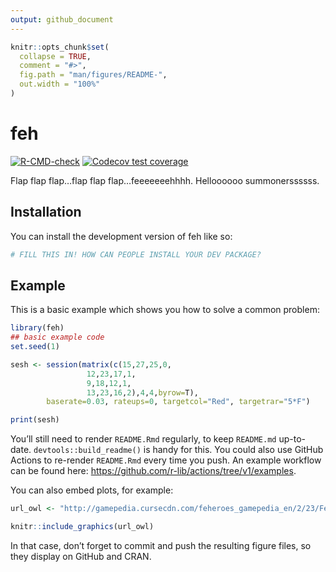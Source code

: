 ```yaml
---
output: github_document
---
```


<!-- README.md is generated from README.Rmd. Please edit that file -->

```r
knitr::opts_chunk$set(
  collapse = TRUE,
  comment = "#>",
  fig.path = "man/figures/README-",
  out.width = "100%"
)
```

# feh

<!-- badges: start -->
[![R-CMD-check](https://github.com/NelsChua/feh-summoning/actions/workflows/R-CMD-check.yaml/badge.svg)](https://github.com/NelsChua/feh-summoning/actions/workflows/R-CMD-check.yaml)
[![Codecov test coverage](https://codecov.io/gh/NelsChua/feh-summoning/branch/main/graph/badge.svg)](https://app.codecov.io/gh/NelsChua/feh-summoning?branch=main)
<!-- badges: end -->

Flap flap flap...flap flap flap...feeeeeeehhhh. Helloooooo summonerssssss.

## Installation

You can install the development version of feh like so:

``` r
# FILL THIS IN! HOW CAN PEOPLE INSTALL YOUR DEV PACKAGE?
```

## Example

This is a basic example which shows you how to solve a common problem:

```r
library(feh)
## basic example code
set.seed(1)

sesh <- session(matrix(c(15,27,25,0,
                 12,23,17,1,
                 9,18,12,1,
                 13,23,16,2),4,4,byrow=T), 
        baserate=0.03, rateups=0, targetcol="Red", targetrar="5*F")

print(sesh)
```

You'll still need to render `README.Rmd` regularly, to keep `README.md` up-to-date. `devtools::build_readme()` is handy for this. You could also use GitHub Actions to re-render `README.Rmd` every time you push. An example workflow can be found here: <https://github.com/r-lib/actions/tree/v1/examples>.

You can also embed plots, for example:

```r
url_owl <- "http://gamepedia.cursecdn.com/feheroes_gamepedia_en/2/23/Feh_BtlFace_C.png"

knitr::include_graphics(url_owl)
```


In that case, don't forget to commit and push the resulting figure files, so they display on GitHub and CRAN.
